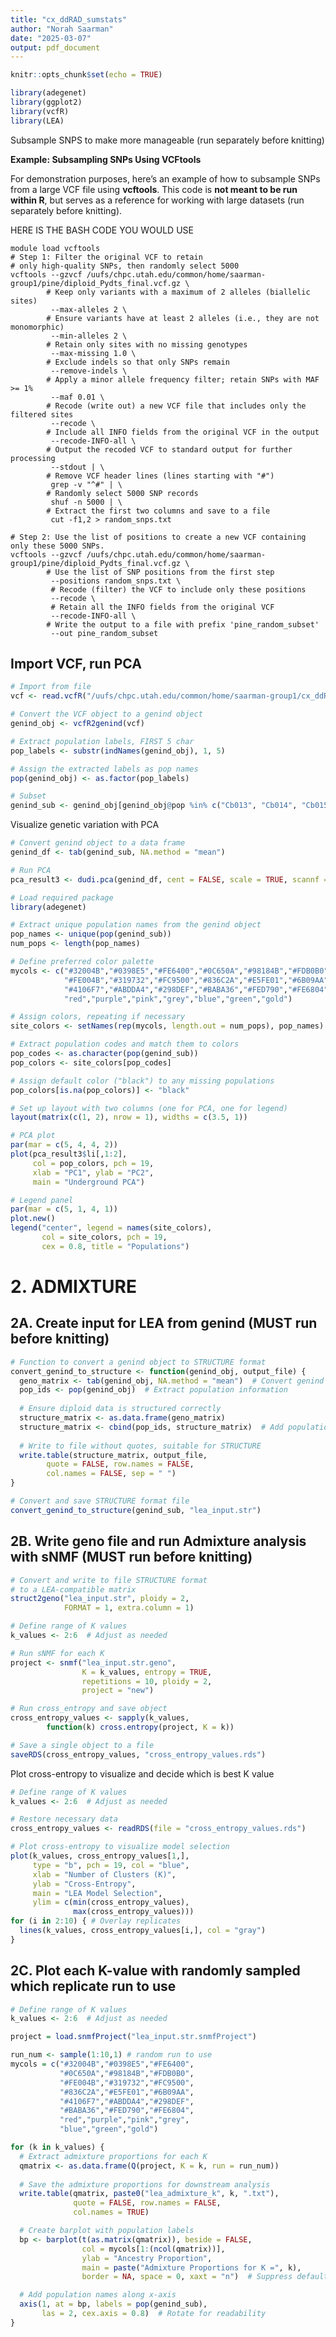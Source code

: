 ```yaml
---
title: "cx_ddRAD_sumstats"
author: "Norah Saarman"
date: "2025-03-07"
output: pdf_document
---
```


```r
knitr::opts_chunk$set(echo = TRUE)
```

```r
library(adegenet)
library(ggplot2)
library(vcfR)
library(LEA)
```


Subsample SNPS to make more manageable (run separately before knitting)

**Example: Subsampling SNPs Using VCFtools**

For demonstration purposes, here's an example of how to subsample SNPs from a large VCF file using **vcftools**.
This code is **not meant to be run within R**, but serves as a reference for working with large datasets (run separately before knitting).

HERE IS THE BASH CODE YOU WOULD USE

```
module load vcftools
# Step 1: Filter the original VCF to retain 
# only high-quality SNPs, then randomly select 5000
vcftools --gzvcf /uufs/chpc.utah.edu/common/home/saarman-group1/pine/diploid_Pydts_final.vcf.gz \
        # Keep only variants with a maximum of 2 alleles (biallelic sites)
         --max-alleles 2 \  
        # Ensure variants have at least 2 alleles (i.e., they are not monomorphic)
         --min-alleles 2 \
        # Retain only sites with no missing genotypes
         --max-missing 1.0 \      
        # Exclude indels so that only SNPs remain
         --remove-indels \
        # Apply a minor allele frequency filter; retain SNPs with MAF >= 1%
         --maf 0.01 \ 
        # Recode (write out) a new VCF file that includes only the filtered sites
         --recode \ 
        # Include all INFO fields from the original VCF in the output
         --recode-INFO-all \    
        # Output the recoded VCF to standard output for further processing
         --stdout | \  
        # Remove VCF header lines (lines starting with "#") 
         grep -v "^#" | \         
        # Randomly select 5000 SNP records
         shuf -n 5000 | \
        # Extract the first two columns and save to a file
         cut -f1,2 > random_snps.txt        

# Step 2: Use the list of positions to create a new VCF containing only these 5000 SNPs.
vcftools --gzvcf /uufs/chpc.utah.edu/common/home/saarman-group1/pine/diploid_Pydts_final.vcf.gz \
        # Use the list of SNP positions from the first step
         --positions random_snps.txt \  
         # Recode (filter) the VCF to include only these positions
         --recode \    
         # Retain all the INFO fields from the original VCF
         --recode-INFO-all \ 
        # Write the output to a file with prefix 'pine_random_subset'
         --out pine_random_subset        
```

## Import VCF, run PCA
```r
# Import from file
vcf <- read.vcfR("/uufs/chpc.utah.edu/common/home/saarman-group1/cx_ddRAD_filtered/cx_ddRAD_plate2_g70m70g50_filtered_snps_indels.p.snps.vcf")

# Convert the VCF object to a genind object
genind_obj <- vcfR2genind(vcf)

# Extract population labels, FIRST 5 char
pop_labels <- substr(indNames(genind_obj), 1, 5)

# Assign the extracted labels as pop names
pop(genind_obj) <- as.factor(pop_labels)

# Subset
genind_sub <- genind_obj[genind_obj@pop %in% c("Cb013", "Cb014", "Cb015", "Cb017", "Cb018", "Cb019", "Cb020"),]
```

Visualize genetic variation with PCA
```r
# Convert genind object to a data frame
genind_df <- tab(genind_sub, NA.method = "mean")

# Run PCA
pca_result3 <- dudi.pca(genind_df, cent = FALSE, scale = TRUE, scannf = FALSE, nf = 4)
```
```r
# Load required package
library(adegenet)

# Extract unique population names from the genind object
pop_names <- unique(pop(genind_sub))
num_pops <- length(pop_names)  

# Define preferred color palette
mycols <- c("#32004B","#0398E5","#FE6400","#0C650A","#98184B","#FDB0B0",
            "#FE004B","#319732","#FC9500","#836C2A","#E5FE01","#6B09AA", 
            "#4106F7","#ABDDA4","#298DEF","#BABA36","#FED790","#FE6804", 
            "red","purple","pink","grey","blue","green","gold")  

# Assign colors, repeating if necessary
site_colors <- setNames(rep(mycols, length.out = num_pops), pop_names)

# Extract population codes and match them to colors
pop_codes <- as.character(pop(genind_sub))
pop_colors <- site_colors[pop_codes]

# Assign default color ("black") to any missing populations
pop_colors[is.na(pop_colors)] <- "black"

# Set up layout with two columns (one for PCA, one for legend)
layout(matrix(c(1, 2), nrow = 1), widths = c(3.5, 1))

# PCA plot
par(mar = c(5, 4, 4, 2))
plot(pca_result3$li[,1:2], 
     col = pop_colors, pch = 19, 
     xlab = "PC1", ylab = "PC2", 
     main = "Underground PCA")

# Legend panel
par(mar = c(5, 1, 4, 1))
plot.new()
legend("center", legend = names(site_colors), 
       col = site_colors, pch = 19, 
       cex = 0.8, title = "Populations")


```

# 2. ADMIXTURE

## 2A. Create input for LEA from genind (MUST run before knitting)
```r
# Function to convert a genind object to STRUCTURE format
convert_genind_to_structure <- function(genind_obj, output_file) {
  geno_matrix <- tab(genind_obj, NA.method = "mean")  # Convert genind to numeric matrix
  pop_ids <- pop(genind_obj)  # Extract population information
  
  # Ensure diploid data is structured correctly
  structure_matrix <- as.data.frame(geno_matrix)
  structure_matrix <- cbind(pop_ids, structure_matrix)  # Add population IDs
  
  # Write to file without quotes, suitable for STRUCTURE
  write.table(structure_matrix, output_file, 
        quote = FALSE, row.names = FALSE, 
        col.names = FALSE, sep = " ")
}

# Convert and save STRUCTURE format file
convert_genind_to_structure(genind_sub, "lea_input.str")

```

## 2B. Write geno file and run Admixture analysis with sNMF (MUST run before knitting)

```r
# Convert and write to file STRUCTURE format 
# to a LEA-compatible matrix
struct2geno("lea_input.str", ploidy = 2, 
            FORMAT = 1, extra.column = 1)

# Define range of K values
k_values <- 2:6  # Adjust as needed

# Run sNMF for each K
project <- snmf("lea_input.str.geno", 
                K = k_values, entropy = TRUE, 
                repetitions = 10, ploidy = 2, 
                project = "new")

# Run cross_entropy and save object
cross_entropy_values <- sapply(k_values, 
        function(k) cross.entropy(project, K = k))

# Save a single object to a file
saveRDS(cross_entropy_values, "cross_entropy_values.rds")
```

Plot cross-entropy to visualize and decide which is best K value
```r
# Define range of K values
k_values <- 2:6  # Adjust as needed

# Restore necessary data
cross_entropy_values <- readRDS(file = "cross_entropy_values.rds")

# Plot cross-entropy to visualize model selection
plot(k_values, cross_entropy_values[1,], 
     type = "b", pch = 19, col = "blue",
     xlab = "Number of Clusters (K)", 
     ylab = "Cross-Entropy",
     main = "LEA Model Selection", 
     ylim = c(min(cross_entropy_values),
              max(cross_entropy_values)))
for (i in 2:10) { # Overlay replicates
  lines(k_values, cross_entropy_values[i,], col = "gray")
}
```
## 2C. Plot each K-value with randomly sampled which replicate run to use
```r
# Define range of K values
k_values <- 2:6  # Adjust as needed

project = load.snmfProject("lea_input.str.snmfProject")

run_num <- sample(1:10,1) # random run to use
mycols = c("#32004B","#0398E5","#FE6400",
           "#0C650A","#98184B","#FDB0B0",
           "#FE004B","#319732","#FC9500",
           "#836C2A","#E5FE01","#6B09AA", 
           "#4106F7","#ABDDA4","#298DEF",
           "#BABA36","#FED790","#FE6804", 
           "red","purple","pink","grey",
           "blue","green","gold")

for (k in k_values) {
  # Extract admixture proportions for each K
  qmatrix <- as.data.frame(Q(project, K = k, run = run_num))
  
  # Save the admixture proportions for downstream analysis
  write.table(qmatrix, paste0("lea_admixture_k", k, ".txt"), 
              quote = FALSE, row.names = FALSE, 
              col.names = TRUE)

  # Create barplot with population labels
  bp <- barplot(t(as.matrix(qmatrix)), beside = FALSE, 
                col = mycols[1:(ncol(qmatrix))],
                ylab = "Ancestry Proportion",
                main = paste("Admixture Proportions for K =", k),
                border = NA, space = 0, xaxt = "n")  # Suppress default x-axis

  # Add population names along x-axis
  axis(1, at = bp, labels = pop(genind_sub), 
       las = 2, cex.axis = 0.8)  # Rotate for readability
}
```